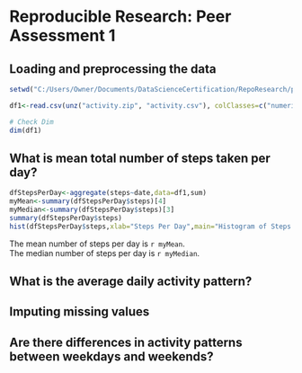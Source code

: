 # Reproducible Research: Peer Assessment 1


## Loading and preprocessing the data

```r
setwd("C:/Users/Owner/Documents/DataScienceCertification/RepoResearch/peer1/RepData_PeerAssessment1")

df1<-read.csv(unz("activity.zip", "activity.csv"), colClasses=c("numeric","Date","numeric"))

# Check Dim
dim(df1)


```

## What is mean total number of steps taken per day?

```r

dfStepsPerDay<-aggregate(steps~date,data=df1,sum)
myMean<-summary(dfStepsPerDay$steps)[4]
myMedian<-summary(dfStepsPerDay$steps)[3]
summary(dfStepsPerDay$steps)
hist(dfStepsPerDay$steps,xlab="Steps Per Day",main="Histogram of Steps Per Day",col="blue")


```

The mean number of steps per day is `r myMean`.  
The median number of steps per day is `r myMedian`.


## What is the average daily activity pattern?



## Imputing missing values



## Are there differences in activity patterns between weekdays and weekends?

